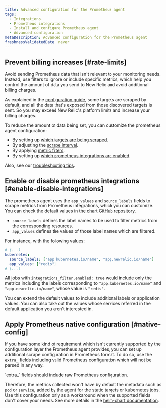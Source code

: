 ```yaml
---
title: Advanced configuration for the Prometheus agent
tags:
  - Integrations
  - Prometheus integrations
  - Install and configure Prometheus agent
  - Advanced configuration
metaDescription: Advanced configuration for the Prometheus agent
freshnessValidatedDate: never
---
```


## Prevent billing increases [#rate-limits]

Avoid sending Prometheus data that isn't relevant to your monitoring needs. Instead, use filters to ignore or include specific metrics, which help you control the amount of data you send to New Relic and avoid additional billing charges.

As explained in the [configuration guide](/docs/infrastructure/prometheus-integrations/install-configure-prometheus-agent/setup-prometheus-agent), some targets are scraped by default, and all the data that's exposed from those discovered targets is sent. So you may exceed New Relic's platform limits and increase your billing charges.

To reduce the amount of data being set, you can customize the prometheus agent configuration:

* By setting up [which targets are being scraped](/docs/infrastructure/prometheus-integrations/install-configure-prometheus-agent/setup-prometheus-agent#scrape-prometheus-integrations).
* By adjusting the [scrape interval](/docs/infrastructure/prometheus-integrations/install-configure-prometheus-agent/setup-prometheus-agent#target-scrape-interval).
* By applying [metric filters](/docs/infrastructure/prometheus-integrations/install-configure-prometheus-agent/setup-prometheus-agent#drop-keep-metrics).
* By setting up [which prometheus integrations are enabled](/docs/infrastructure/prometheus-integrations/install-configure-prometheus-agent/advanced-configuration#enable-disable-integrations).

Also, see our [troubleshooting tips](/docs/infrastructure/prometheus-integrations/install-configure-prometheus-agent/troubleshooting-guide).

## Enable or disable prometheus integrations [#enable-disable-integrations]

The prometheus agent uses the `app_values` and `source_labels` fields to scrape metrics from Prometheus integrations, which you can customize. You can check the default values in [the chart GitHub repository](https://github.com/newrelic/newrelic-prometheus-configurator/blob/main/charts/newrelic-prometheus-agent/values.yaml).

* `source_labels` defines the label names to be used to filter metrics from the corresponding resources.
* `app_values` defines the values of those label names which are filtered.

For instance, with the following values:

```yaml
# (...)
kubernetes:
  source_labels: ["app.kubernetes.io/name", "app.newrelic.io/name"]
  app_values: ["redis"]
# (...)
```

All jobs with `integrations_filter.enabled: true` would include only the metrics including the labels corresponding to `"app.kubernetes.io/name"` and `"app.newrelic.io/name"`, whose value is `"redis"`.

You can extend the default values to include additional labels or application values. You can also take out the values whose services referred in the default application you aren't interested in.

## Apply Prometheus native configuration [#native-config]

If you have some kind of requirement which isn't currently supported by the configuration layer the Prometheus agent provides, you can set up additional scrape configuration in Prometheus format. To do so, use the `extra_` fields including valid Prometheus configuration which will not be parsed in any way.

<Callout variant='important'>
  `extra_` fields should include raw Prometheus configuration.
</Callout>

Therefore, the metrics collected won't have by default the metadata such as `pod` or `service`, added by the agent for the static targets or kubernetes jobs. Use this configuration only as a workaround when the supported fields don't cover your needs. See more details in the [helm-chart documentation](https://github.com/newrelic/newrelic-prometheus-configurator/blob/main/charts/newrelic-prometheus-agent/README.md).
